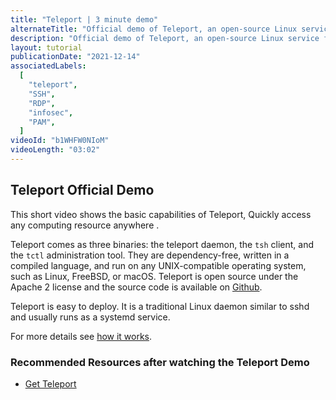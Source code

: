 ```yaml
---
title: "Teleport | 3 minute demo"
alternateTitle: "Official demo of Teleport, an open-source Linux service for setting up infrastructure access."
description: "Official demo of Teleport, an open-source Linux service for setting up infrastructure access."
layout: tutorial
publicationDate: "2021-12-14"
associatedLabels:
  [
    "teleport",
    "SSH",
    "RDP",
    "infosec",
    "PAM",
  ]
videoId: "b1WHFW0NIoM"
videoLength: "03:02"
---
```


## Teleport Official Demo 
This short video shows the basic capabilities of Teleport, Quickly access any computing 
resource anywhere .

Teleport comes as three binaries: the teleport daemon, the <code>tsh</code> client, 
and the <code>tctl</code> administration tool. They are dependency-free, written in a 
compiled language, and run on any UNIX-compatible operating system, such as Linux, FreeBSD,
or macOS. Teleport is open source under the Apache 2 license and the source code is 
available on [Github](https://github.com/gravitational/teleport). 

Teleport is easy to deploy. It is a traditional Linux daemon similar to sshd and usually 
runs as a systemd service.

For more details see [how it works](/teleport/how-it-works/).

### Recommended Resources after watching the Teleport Demo

- [Get Teleport](/pricing/)